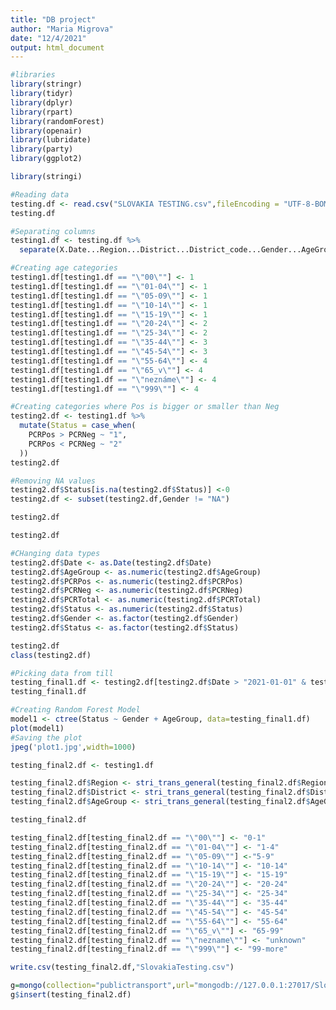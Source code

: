 ```yaml
---
title: "DB project"
author: "Maria Migrova"
date: "12/4/2021"
output: html_document
---
```



```r
#libraries
library(stringr)
library(tidyr)
library(dplyr)
library(rpart)
library(randomForest)
library(openair)
library(lubridate)
library(party)
library(ggplot2)
```
```r
library(stringi)

```

```r
#Reading data
testing.df <- read.csv("SLOVAKIA TESTING.csv",fileEncoding = "UTF-8-BOM")
testing.df

```

```r
#Separating columns
testing1.df <- testing.df %>%
  separate(X.Date...Region...District...District_code...Gender...AgeGroup...PCR_Pos...PCR_Neg...PCR_Total.,sep=";",c("Date","Region","District","DistrictCode","Gender","AgeGroup","PCRPos","PCRNeg","PCRTotal"))
```

```r
#Creating age categories
testing1.df[testing1.df == "\"00\""] <- 1
testing1.df[testing1.df == "\"01-04\""] <- 1
testing1.df[testing1.df == "\"05-09\""] <- 1
testing1.df[testing1.df == "\"10-14\""] <- 1
testing1.df[testing1.df == "\"15-19\""] <- 1
testing1.df[testing1.df == "\"20-24\""] <- 2
testing1.df[testing1.df == "\"25-34\""] <- 2
testing1.df[testing1.df == "\"35-44\""] <- 3
testing1.df[testing1.df == "\"45-54\""] <- 3
testing1.df[testing1.df == "\"55-64\""] <- 4
testing1.df[testing1.df == "\"65_v\""] <- 4
testing1.df[testing1.df == "\"neznáme\""] <- 4
testing1.df[testing1.df == "\"999\""] <- 4
```

```r
#Creating categories where Pos is bigger or smaller than Neg
testing2.df <- testing1.df %>%
  mutate(Status = case_when(
    PCRPos > PCRNeg ~ "1",
    PCRPos < PCRNeg ~ "2"
  ))
testing2.df
```
```r

#Removing NA values
testing2.df$Status[is.na(testing2.df$Status)] <-0
testing2.df <- subset(testing2.df,Gender != "NA")

testing2.df


```

```r
testing2.df
```



```r
#CHanging data types
testing2.df$Date <- as.Date(testing2.df$Date)
testing2.df$AgeGroup <- as.numeric(testing2.df$AgeGroup)
testing2.df$PCRPos <- as.numeric(testing2.df$PCRPos)
testing2.df$PCRNeg <- as.numeric(testing2.df$PCRNeg)
testing2.df$PCRTotal <- as.numeric(testing2.df$PCRTotal)
testing2.df$Status <- as.numeric(testing2.df$Status)
testing2.df$Gender <- as.factor(testing2.df$Gender)
testing2.df$Status <- as.factor(testing2.df$Status)

```

```r
testing2.df
class(testing2.df)

```

```r
#Picking data from till
testing_final1.df <- testing2.df[testing2.df$Date > "2021-01-01" & testing2.df$Date < "2021-12-01",]
testing_final1.df
```


```r
#Creating Random Forest Model
model1 <- ctree(Status ~ Gender + AgeGroup, data=testing_final1.df)
plot(model1)
#Saving the plot
jpeg('plot1.jpg',width=1000)
```

```r

testing_final2.df <- testing1.df

```

```r

testing_final2.df$Region <- stri_trans_general(testing_final2.df$Region, "Latin-ASCII")
testing_final2.df$District <- stri_trans_general(testing_final2.df$District, "Latin-ASCII")
testing_final2.df$AgeGroup <- stri_trans_general(testing_final2.df$AgeGroup,"Latin-ASCII")

```

```r
testing_final2.df

```
```r
testing_final2.df[testing_final2.df == "\"00\""] <- "0-1"
testing_final2.df[testing_final2.df == "\"01-04\""] <- "1-4"
testing_final2.df[testing_final2.df == "\"05-09\""] <-"5-9"
testing_final2.df[testing_final2.df == "\"10-14\""] <- "10-14"
testing_final2.df[testing_final2.df == "\"15-19\""] <- "15-19"
testing_final2.df[testing_final2.df == "\"20-24\""] <- "20-24"
testing_final2.df[testing_final2.df == "\"25-34\""] <- "25-34"
testing_final2.df[testing_final2.df == "\"35-44\""] <- "35-44"
testing_final2.df[testing_final2.df == "\"45-54\""] <- "45-54"
testing_final2.df[testing_final2.df == "\"55-64\""] <- "55-64"
testing_final2.df[testing_final2.df == "\"65_v\""] <- "65-99"
testing_final2.df[testing_final2.df == "\"nezname\""] <- "unknown"
testing_final2.df[testing_final2.df == "\"999\""] <- "99-more"

```

```r
write.csv(testing_final2.df,"SlovakiaTesting.csv")

```

```r
g=mongo(collection="publictransport",url="mongodb://127.0.0.1:27017/SlovakiaTesting")
g$insert(testing_final2.df)
```